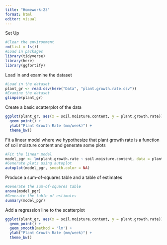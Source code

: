 ```yaml
---
title: "Homework-23"
format: html
editor: visual
---
```


Set Up

```r
#Clear the environment
rm(list = ls())
#Load in packages
library(tidyverse)
library(here)
library(ggfortify)
```

Load in and examine the dataset

```r
#Load in the dataset
plant_gr <- read.csv(here("Data", "plant.growth.rate.csv"))
#Examine the dataset
glimpse(plant_gr)
```

Create a basic scatterplot of the data

```r
ggplot(plant_gr, aes(x = soil.moisture.content, y = plant.growth.rate)) +
  geom_point() +
  ylab("Plant Growth Rate (mm/week)") +
  theme_bw()
```

Fit a linear model where we hypothesize that plant growth rate is a function of soil moisture content and generate some plots

```r
#Fit the linear model
model_pgr <- lm(plant.growth.rate ~ soil.moisture.content, data = plant_gr)
#Generate plots using autoplot
autoplot(model_pgr, smooth.color = NA)
```

Produce a sum-of-squares table and a table of estimates

```r
#Generate the sum-of-squares table
anova(model_pgr)
#Generate the table of estimates
summary(model_pgr)
```

Add a regression line to the scatterplot

```r
ggplot(plant_gr, aes(x = soil.moisture.content, y = plant.growth.rate)) +
  geom_point() +
  geom_smooth(method = 'lm') +
  ylab("Plant Growth Rate (mm/week)") +
  theme_bw()
```
